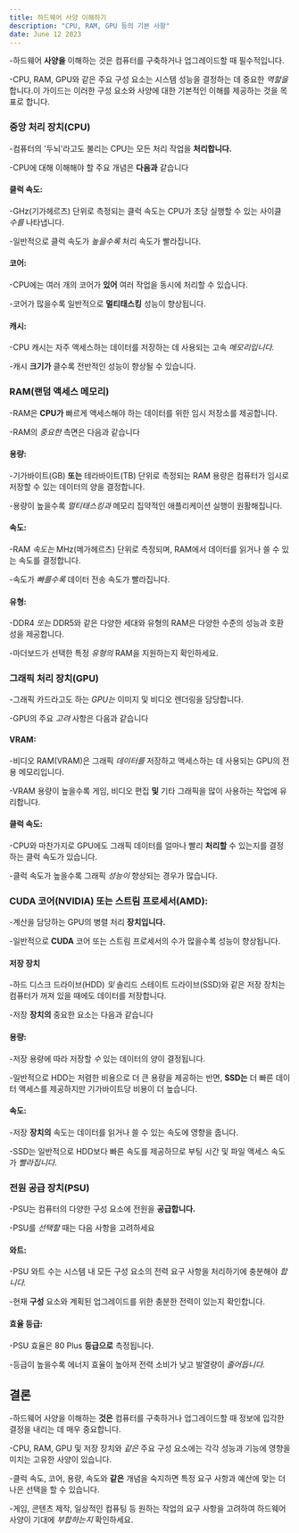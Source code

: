 ```yaml
---
title: 하드웨어 사양 이해하기
description: "CPU, RAM, GPU 등의 기본 사항"
date: June 12 2023
---
```

 
-하드웨어 **사양을** 이해하는 것은 컴퓨터를 구축하거나 업그레이드할 때 필수적입니다. 

-CPU, RAM, GPU와 같은 주요 구성 요소는 시스템 성능을 결정하는 데 중요한 _역할을_ 합니다.이 가이드는 이러한 구성 요소와 사양에 대한 기본적인 이해를 제공하는 것을 목표로 합니다.

### 중앙 처리 장치(CPU)
-컴퓨터의 '두뇌'라고도 불리는 CPU는 모든 처리 작업을 **처리합니다.** 

-CPU에 대해 이해해야 할 주요 개념은 **다음과** 같습니다

#### 클럭 속도: 
-GHz(기가헤르츠) 단위로 측정되는 클럭 속도는 CPU가 초당 실행할 수 있는 사이클 _수를_ 나타냅니다. 

-일반적으로 클럭 속도가 _높을수록_ 처리 속도가 빨라집니다.

#### 코어: 
-CPU에는 여러 개의 코어가 **있어** 여러 작업을 동시에 처리할 수 있습니다. 

-코어가 많을수록 일반적으로 **멀티태스킹** 성능이 향상됩니다.

#### 캐시: 
-CPU 캐시는 자주 액세스하는 데이터를 저장하는 데 사용되는 고속 _메모리입니다._ 

-캐시 **크기가** 클수록 전반적인 성능이 향상될 수 있습니다.

### RAM(랜덤 액세스 메모리)
-RAM은 **CPU가** 빠르게 액세스해야 하는 데이터를 위한 임시 저장소를 제공합니다. 

-RAM의 _중요한_ 측면은 다음과 같습니다

#### 용량: 
-기가바이트(GB) **또는** 테라바이트(TB) 단위로 측정되는 RAM 용량은 컴퓨터가 임시로 저장할 수 있는 데이터의 양을 결정합니다. 

-용량이 높을수록 _멀티태스킹과_ 메모리 집약적인 애플리케이션 실행이 원활해집니다.

#### 속도: 
-RAM _속도는_ MHz(메가헤르츠) 단위로 측정되며, RAM에서 데이터를 읽거나 쓸 수 있는 속도를 결정합니다. 

-속도가 _빠를수록_ 데이터 전송 속도가 빨라집니다.

#### 유형: 
-DDR4 _또는_ DDR5와 같은 다양한 세대와 유형의 RAM은 다양한 수준의 성능과 호환성을 제공합니다. 

-마더보드가 선택한 특정 _유형의_ RAM을 지원하는지 확인하세요.

### 그래픽 처리 장치(GPU)
-그래픽 카드라고도 하는 _GPU는_ 이미지 및 비디오 렌더링을 담당합니다. 

-GPU의 주요 _고려_ 사항은 다음과 같습니다

#### VRAM: 
-비디오 RAM(VRAM)은 그래픽 _데이터를_ 저장하고 액세스하는 데 사용되는 GPU의 전용 메모리입니다. 

-VRAM 용량이 높을수록 게임, 비디오 편집 **및** 기타 그래픽을 많이 사용하는 작업에 유리합니다.

#### 클럭 속도: 
-CPU와 마찬가지로 GPU에도 그래픽 데이터를 얼마나 빨리 **처리할** 수 있는지를 결정하는 클럭 속도가 있습니다. 

-클럭 속도가 높을수록 그래픽 _성능이_ 향상되는 경우가 많습니다.

### CUDA 코어(NVIDIA) 또는 스트림 프로세서(AMD): 
-계산을 담당하는 GPU의 병렬 처리 **장치입니다.** 

-일반적으로 **CUDA** 코어 또는 스트림 프로세서의 수가 많을수록 성능이 향상됩니다.

#### 저장 장치
-하드 디스크 드라이브(HDD) _및_ 솔리드 스테이트 드라이브(SSD)와 같은 저장 장치는 컴퓨터가 꺼져 있을 때에도 데이터를 저장합니다. 

-저장 **장치의** 중요한 요소는 다음과 같습니다

#### 용량: 
-저장 용량에 따라 저장할 _수_ 있는 데이터의 양이 결정됩니다. 

-일반적으로 HDD는 저렴한 비용으로 더 큰 용량을 제공하는 반면, **SSD는** 더 빠른 데이터 액세스를 제공하지만 기가바이트당 비용이 더 높습니다.

#### 속도: 
-저장 **장치의** 속도는 데이터를 읽거나 쓸 수 있는 속도에 영향을 줍니다. 

-SSD는 일반적으로 HDD보다 빠른 속도를 제공하므로 부팅 시간 및 파일 액세스 속도가 _빨라집니다._

### 전원 공급 장치(PSU)
-PSU는 컴퓨터의 다양한 구성 요소에 전원을 **공급합니다.** 

-PSU를 _선택할_ 때는 다음 사항을 고려하세요

#### 와트: 
-PSU 와트 수는 시스템 내 모든 구성 요소의 전력 요구 사항을 처리하기에 충분해야 _합니다._ 

-현재 **구성** 요소와 계획된 업그레이드를 위한 충분한 전력이 있는지 확인합니다.

#### 효율 등급: 
-PSU 효율은 80 Plus **등급으로** 측정됩니다. 

-등급이 높을수록 에너지 효율이 높아져 전력 소비가 낮고 발열량이 _줄어듭니다._

## 결론
-하드웨어 사양을 이해하는 **것은** 컴퓨터를 구축하거나 업그레이드할 때 정보에 입각한 결정을 내리는 데 매우 중요합니다. 

-CPU, RAM, GPU 및 저장 장치와 _같은_ 주요 구성 요소에는 각각 성능과 기능에 영향을 미치는 고유한 사양이 있습니다. 

-클럭 속도, 코어, 용량, 속도와 **같은** 개념을 숙지하면 특정 요구 사항과 예산에 맞는 더 나은 선택을 할 수 있습니다. 

-게임, 콘텐츠 제작, 일상적인 컴퓨팅 등 원하는 작업의 요구 사항을 고려하여 하드웨어 사양이 기대에 _부합하는지_ 확인하세요.